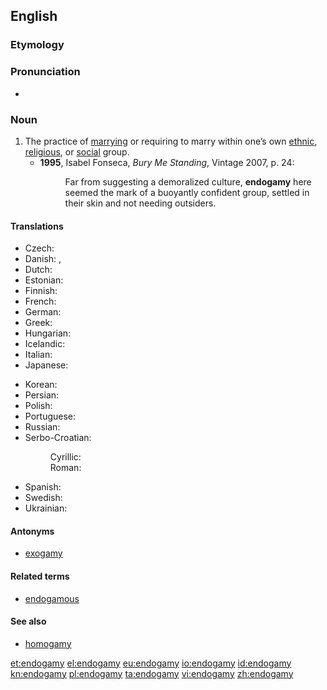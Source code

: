 ==English==
{{wikipedia}}
===Etymology===
{{confix|endo|gamy}}

===Pronunciation===
*{{a|UK}} {{IPA|/ɛnˈdɒɡəmi/}}

===Noun===
{{en-noun|-}}

# The practice of [[marry]]ing or requiring to marry within one’s own [[ethnic]], [[religious]], or [[social]] group.
#*'''1995''', Isabel Fonseca, ''Bury Me Standing'', Vintage 2007, p. 24:
#*:Far from suggesting a demoralized culture, '''endogamy''' here seemed the mark of a buoyantly confident group, settled in their skin and not needing outsiders.
 
====Translations====
{{trans-top|the practice of marrying within one's own social group}}
* Czech: {{t-|cs|endogamie|f}}
* Danish: {{t-|da|endogami|c}}, {{t-|da|indgifte|n}}
* Dutch: {{t-|nl|endogamie|f}}
* Estonian: {{t-|et|endogaamia}}
* Finnish: {{t+|fi|endogamia}}
* French: {{t+|fr|endogamie|f}}
* German: {{t+|de|Endogamie|f}}
* Greek: {{t+|el|ενδογαμία|f|tr=endogamía}}
* Hungarian: {{t-|hu|endogámia}}
* Icelandic: {{t-|is|innvensl|n-p}}
* Italian: {{t+|it|endogamia|f}}
* Japanese: {{t-|ja|近親婚|tr=きんしんこん, kinshinkon}}
{{trans-mid}}
* Korean: {{t-|ko|근친혼|tr=[[近親婚]], geunchinhon|sc=Hang}}
* Persian: {{t-|fa|درون‌همسری|sc=fa-Arab}}
* Polish: {{t-|pl|endogamia|f}}
* Portuguese: {{t-|pt|endogamia|f}}
* Russian: {{t+|ru|эндогамия|f|tr=endogamija}}
* Serbo-Croatian:
*: Cyrillic: {{t-|sh|ендога̀мија|f|sc=Cyrl}}
*: Roman: {{t-|sh|endogàmija|f}}
* Spanish: {{t+|es|endogamia|f}}
* Swedish: {{t+|sv|monogami|c}}
* Ukrainian: {{t-|uk|ендогамія|tr=endogamija}}
{{trans-bottom}}

====Antonyms====
* [[exogamy]]

====Related terms====
* [[endogamous]]

====See also====
* [[homogamy]]

[[et:endogamy]]
[[el:endogamy]]
[[eu:endogamy]]
[[io:endogamy]]
[[id:endogamy]]
[[kn:endogamy]]
[[pl:endogamy]]
[[ta:endogamy]]
[[vi:endogamy]]
[[zh:endogamy]]